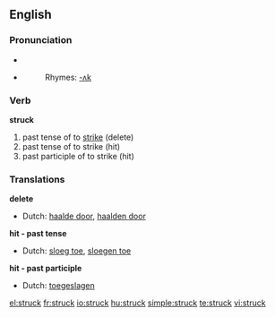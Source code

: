 ==English==

{{rank|wrong|afraid|merely|648|struck|man's|write|caught}}

===Pronunciation===
* {{IPA|/'stɻʌk/}}
* {{audio|en-us-struck.ogg|Audio (US)}}
*: Rhymes: [[Rhymes:English:-ʌk|-ʌk]]

===Verb===
'''struck'''

# past tense of to [[strike]] (delete)
# past tense of to strike (hit)
# past participle of to strike (hit)

===Translations===
{{rfc-level|Translations at L3+ (AutoFormat would have corrected level of Translations)}}
'''delete'''
* Dutch: [[haalde door]], [[haalden door]]

'''hit - past tense'''
* Dutch: [[sloeg toe]], [[sloegen toe]]

'''hit - past participle'''
* Dutch: [[toegeslagen]]

[[el:struck]]
[[fr:struck]]
[[io:struck]]
[[hu:struck]]
[[simple:struck]]
[[te:struck]]
[[vi:struck]]